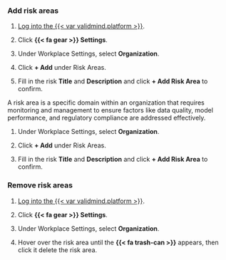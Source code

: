 ### Add risk areas

:::: {.content-visible unless-format="revealjs"}
1. [Log into the {{< var validmind.platform >}}](/guide/configuration/log-in-to-validmind.qmd).

1. Click **{{< fa gear >}} Settings**. 

1. Under Workplace Settings, select **Organization**.

1. Click **+ Add** under Risk Areas.

1. Fill in the risk **Title** and **Description** and click **+ Add Risk Area** to confirm.
::::

:::: {.content-hidden unless-format="revealjs"}
A risk area is a specific domain within an organization that requires monitoring and management to ensure factors like data quality, model performance, and regulatory compliance are addressed effectively.

1. Under Workplace Settings, select **Organization**.

1. Click **+ Add** under Risk Areas.

1. Fill in the risk **Title** and **Description** and click **+ Add Risk Area** to confirm.
::::

:::: {.content-visible unless-format="revealjs"}
### Remove risk areas

1. [Log into the {{< var validmind.platform >}}](/guide/configuration/log-in-to-validmind.qmd).

1. Click **{{< fa gear >}} Settings**. 

1. Under Workplace Settings, select **Organization**.

1. Hover over the risk area until the **{{< fa trash-can >}}** appears, then click it delete the risk area.
::::